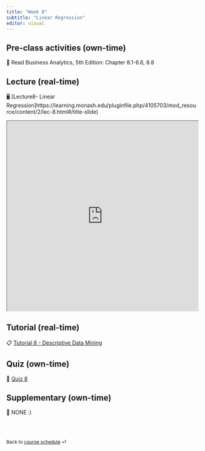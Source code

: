```yaml
---
title: "Week 8"
subtitle: "Linear Regression"
editor: visual
---
```



## Pre-class activities (own-time)

📖 Read Business Analytics, 5th Edition: Chapter 8.1-8.6, 8.8

## Lecture (real-time)

🖥️ [Lecture8- Linear Regression]https://learning.monash.edu/pluginfile.php/4105703/mod_resource/content/2/lec-8.html#/title-slide)

<iframe src="https://learning.monash.edu/pluginfile.php/4105703/mod_resource/content/2/lec-8.html#/title-slide" width="100%" height="500">

</iframe>

## Tutorial (real-time)

📋 [Tutorial 8 - Descriptive Data Mining](https://learning.monash.edu/mod/resource/view.php?id=3115252)

## Quiz (own-time)

🧪 [Quiz 8](https://learning.monash.edu/mod/quiz/view.php?id=3114969)

## Supplementary (own-time)

🔕 NONE :)

<br><br>

::: {style="font-size: 0.875em;"}
Back to [course schedule](/ "Course schedule") ⏎
:::
